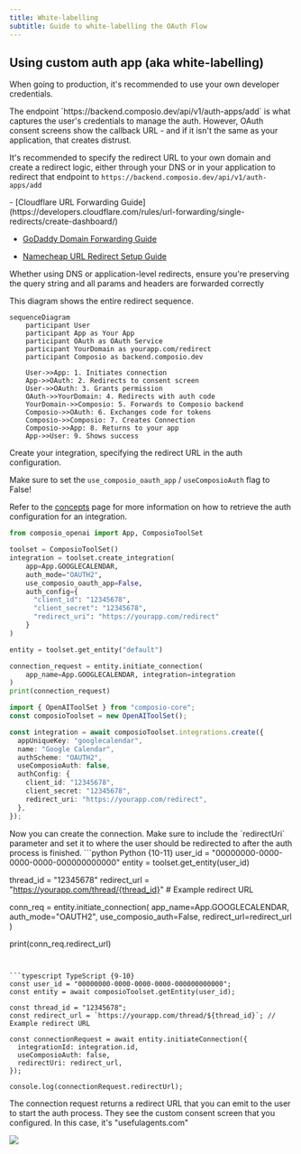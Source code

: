 ```yaml
---
title: White-labelling
subtitle: Guide to white-labelling the OAuth Flow
---
```


## Using custom auth app (aka white-labelling)
When going to production, it's recommended to use your own developer credentials.


<Steps>
<Step title="Set up a 301 redirect">
The endpoint `https://backend.composio.dev/api/v1/auth-apps/add` is what captures the user's credentials to manage the auth. However, OAuth consent screens show the callback URL - and if it isn't the same as your application, that creates distrust.

It's recommended to specify the redirect URL to your own domain and create a redirect logic, either through your DNS or in your application to redirect that endpoint to `https://backend.composio.dev/api/v1/auth-apps/add`

<Accordion title="Setting up a redirect through DNS">
- [Cloudflare URL Forwarding Guide](https://developers.cloudflare.com/rules/url-forwarding/single-redirects/create-dashboard/)

- [GoDaddy Domain Forwarding Guide](https://www.godaddy.com/en-in/help/forward-my-godaddy-domain-12123)

- [Namecheap URL Redirect Setup Guide](https://www.namecheap.com/support/knowledgebase/article.aspx/385/2237/how-to-set-up-a-url-redirect-for-a-domain/)
</Accordion>

<Note>Whether using DNS or application-level redirects, ensure you're preserving the query string and all params and headers are forwarded correctly</Note>

This diagram shows the entire redirect sequence.
```mermaid
sequenceDiagram
    participant User
    participant App as Your App
    participant OAuth as OAuth Service
    participant YourDomain as yourapp.com/redirect
    participant Composio as backend.composio.dev
    
    User->>App: 1. Initiates connection
    App->>OAuth: 2. Redirects to consent screen
    User->>OAuth: 3. Grants permission
    OAuth->>YourDomain: 4. Redirects with auth code
    YourDomain->>Composio: 5. Forwards to Composio backend
    Composio->>OAuth: 6. Exchanges code for tokens
    Composio->>Composio: 7. Creates Connection
    Composio->>App: 8. Returns to your app
    App->>User: 9. Shows success
```

</Step>

<Step title="Create the integration">
Create your integration, specifying the redirect URL in the auth configuration.

<Tip>Make sure to set the `use_composio_oauth_app` / `useComposioAuth` flag to False!</Tip>

Refer to the [concepts](/auth/introduction#retrieve-connection-parameters) page for more information on how to retrieve the auth configuration for an integration.
<CodeGroup>
```python Python {8-12}
from composio_openai import App, ComposioToolSet

toolset = ComposioToolSet()
integration = toolset.create_integration(
    app=App.GOOGLECALENDAR,
    auth_mode="OAUTH2",
    use_composio_oauth_app=False,
    auth_config={
      "client_id": "12345678",
      "client_secret": "12345678",
      "redirect_uri": "https://yourapp.com/redirect"
    }
)

entity = toolset.get_entity("default")

connection_request = entity.initiate_connection(
    app_name=App.GOOGLECALENDAR, integration=integration
)
print(connection_request)
```

```typescript TypeScript {9-13}
import { OpenAIToolSet } from "composio-core";
const composioToolset = new OpenAIToolSet();

const integration = await composioToolset.integrations.create({
  appUniqueKey: "googlecalendar",
  name: "Google Calendar",
  authScheme: "OAUTH2",
  useComposioAuth: false,
  authConfig: {
    client_id: "12345678",
    client_secret: "12345678",
    redirect_uri: "https://yourapp.com/redirect",
  },
});
```
</CodeGroup>

</Step>

<Step title="Create the connection">
Now you can create the connection. Make sure to include the `redirectUri` parameter and set it to where the user should be redirected to after the auth process is finished.

<CodeGroup>
```python Python {10-11}
user_id = "00000000-0000-0000-0000-000000000000"
entity = toolset.get_entity(user_id)

thread_id = "12345678"
redirect_url = "https://yourapp.com/thread/{thread_id}" # Example redirect URL

conn_req = entity.initiate_connection(
    app_name=App.GOOGLECALENDAR,
    auth_mode="OAUTH2",
    use_composio_auth=False,
    redirect_url=redirect_url
)

print(conn_req.redirect_url)
```


```typescript TypeScript {9-10}
const user_id = "00000000-0000-0000-0000-000000000000";
const entity = await composioToolset.getEntity(user_id);

const thread_id = "12345678"; 
const redirect_url = `https://yourapp.com/thread/${thread_id}`; // Example redirect URL

const connectionRequest = await entity.initiateConnection({
  integrationId: integration.id,
  useComposioAuth: false,
  redirectUri: redirect_url,
});

console.log(connectionRequest.redirectUrl);
```
</CodeGroup>
</Step>
</Steps>

The connection request returns a redirect URL that you can emit to the user to start the auth process. They see the custom consent screen that you configured.
In this case, it's "usefulagents.com"

<Frame background="subtle" title="Custom Auth Consent Screen">
  <img src="../assets/images/custom-auth-app.png" />
</Frame>